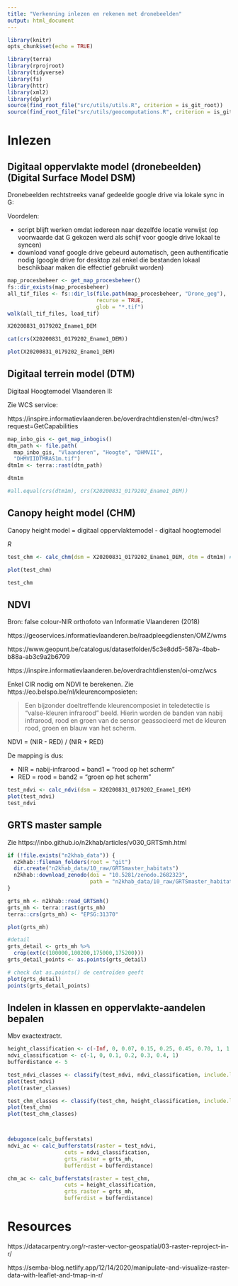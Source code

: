 ```yaml
---
title: "Verkenning inlezen en rekenen met dronebeelden"
output: html_document
---
```


```r
library(knitr)
opts_chunk$set(echo = TRUE)

library(terra)
library(rprojroot)
library(tidyverse)
library(fs)
library(httr)
library(xml2)
library(dplyr)
source(find_root_file("src/utils/utils.R", criterion = is_git_root))
source(find_root_file("src/utils/geocomputations.R", criterion = is_git_root))
```



# Inlezen 

## Digitaal oppervlakte model (dronebeelden) (Digital Surface Model DSM)


Dronebeelden rechtstreeks vanaf gedeelde google drive via lokale sync in G:\


Voordelen:

- script blijft werken omdat iedereen naar dezelfde locatie verwijst (op voorwaarde dat G gekozen werd als schijf voor google drive lokaal te syncen)
- download vanaf google drive gebeurd automatisch, geen authentificatie nodig (google drive for desktop zal enkel die bestanden lokaal beschikbaar maken die effectief gebruikt worden)


```r
map_procesbeheer <- get_map_procesbeheer()
fs::dir_exists(map_procesbeheer)
all_tif_files <- fs::dir_ls(file.path(map_procesbeheer, "Drone_geg"), 
                            recurse = TRUE, 
                            glob = "*.tif")
walk(all_tif_files, load_tif)
```

```r
X20200831_0179202_Ename1_DEM

cat(crs(X20200831_0179202_Ename1_DEM))
```


```r
plot(X20200831_0179202_Ename1_DEM)
```




## Digitaal terrein model (DTM)

Digitaal Hoogtemodel Vlaanderen II:

Zie WCS service:

https://inspire.informatievlaanderen.be/overdrachtdiensten/el-dtm/wcs?request=GetCapabilities


```r
map_inbo_gis <- get_map_inbogis()
dtm_path <- file.path(
  map_inbo_gis, "Vlaanderen", "Hoogte", "DHMVII", 
  "DHMVIIDTMRAS1m.tif")
dtm1m <- terra::rast(dtm_path)

dtm1m

#all.equal(crs(dtm1m), crs(X20200831_0179202_Ename1_DEM))

```



## Canopy height model (CHM)

Canopy height model = digitaal oppervlaktemodel - digitaal hoogtemodel

*R*


```r
test_chm <- calc_chm(dsm = X20200831_0179202_Ename1_DEM, dtm = dtm1m) #enkele minuten

plot(test_chm)

test_chm
```


## NDVI 

Bron: false colour-NIR orthofoto van Informatie Vlaanderen (2018)

https://geoservices.informatievlaanderen.be/raadpleegdiensten/OMZ/wms

https://www.geopunt.be/catalogus/datasetfolder/5c3e8dd5-587a-4bab-b88a-ab3c9a2b6709

https://inspire.informatievlaanderen.be/overdrachtdiensten/oi-omz/wcs

Enkel CIR nodig om NDVI te berekenen. 
Zie https://eo.belspo.be/nl/kleurencomposieten:

> Een bijzonder doeltreffende kleurencomposiet in teledetectie is "valse-kleuren infrarood" beeld. Hierin worden de banden van nabij infrarood, rood en groen van de sensor geassocieerd met de kleuren rood, groen en blauw van het scherm. 

NDVI = (NIR - RED) / (NIR + RED)

De mapping is dus:

- NIR = nabij-infrarood = band1 = "rood op het scherm"
- RED = rood = band2 = "groen op het scherm"

```r
test_ndvi <- calc_ndvi(dsm = X20200831_0179202_Ename1_DEM)
plot(test_ndvi)
test_ndvi
```



## GRTS master sample

Zie https://inbo.github.io/n2khab/articles/v030_GRTSmh.html


```r
if (!file.exists("n2khab_data")) {
  n2khab::fileman_folders(root = "git")
  dir.create("n2khab_data/10_raw/GRTSmaster_habitats")
  n2khab::download_zenodo(doi = "10.5281/zenodo.2682323",
                          path = "n2khab_data/10_raw/GRTSmaster_habitats")
}

grts_mh <- n2khab::read_GRTSmh()
grts_mh <- terra::rast(grts_mh)
terra::crs(grts_mh) <- "EPSG:31370"
```

```r
plot(grts_mh)

#detail
grts_detail <- grts_mh %>%
  crop(ext(c(100000,100200,175000,175200)))
grts_detail_points <- as.points(grts_detail)

# check dat as.points() de centroïden geeft
plot(grts_detail)
points(grts_detail_points)


```

## Indelen in klassen en oppervlakte-aandelen bepalen 

Mbv exactextractr.



```r
height_classification <- c(-Inf, 0, 0.07, 0.15, 0.25, 0.45, 0.70, 1, 1.5, 2, 2.75, 4, 8, +Inf)
ndvi_classification <- c(-1, 0, 0.1, 0.2, 0.3, 0.4, 1)
bufferdistance <- 5

test_ndvi_classes <- classify(test_ndvi, ndvi_classification, include.lowest = TRUE)
plot(test_ndvi)
plot(raster_classes)

test_chm_classes <- classify(test_chm, height_classification, include.lowest = TRUE)
plot(test_chm)
plot(test_chm_classes)



debugonce(calc_bufferstats)
ndvi_ac <- calc_bufferstats(raster = test_ndvi, 
                  cuts = ndvi_classification,
                  grts_raster = grts_mh,
                  bufferdist = bufferdistance)

chm_ac <- calc_bufferstats(raster = test_chm, 
                  cuts = height_classification,
                  grts_raster = grts_mh,
                  bufferdist = bufferdistance)

```


# Resources

https://datacarpentry.org/r-raster-vector-geospatial/03-raster-reproject-in-r/

https://semba-blog.netlify.app/12/14/2020/manipulate-and-visualize-raster-data-with-leaflet-and-tmap-in-r/
